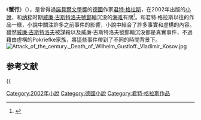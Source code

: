 {{infobox Book | <!-- See [[Wikipedia:WikiProject_Novels|Wikipedia:WikiProject Novels]] or [[Wikipedia:WikiProject_Books|Wikipedia:WikiProject Books]] -->
| name          = 蟹行
| title_orig    = Im Krebsgang
| translator    =
| image         =  <!-- prefer 1st edition cover -->
| image_caption =
| author        = [[君特·格拉斯|君特·格拉斯]]
| illustrator   =
| cover_artist  =
| country       = [[德國|德國]]
| language      = [[德語|德語]]
| series        = 
| genre         = [[小說|小說]]
| publisher     = Luchterhand
| release_date  = 2002
| english_release_date =
| media_type    = 印刷（[[精裝書|精裝]]及[[平裝書|平裝]]）
| pages         =
| isbn          = 0571216528
| oclc= 231972684
| preceded_by   =
| followed_by   =
}}

《'''蟹行'''》（{{lang-de|Im Krebsgang}}），是曾得過[[諾貝爾文學獎|諾貝爾文學獎]]的[[德意志联邦共和国|德國]]作家[[君特·格拉斯|君特·格拉斯]]，在2002年出版的[[小說|小說]]，和[[纳粹|纳粹]]时期[[威廉·古斯特洛夫號郵輪|威廉·古斯特洛夫號郵輪]]沉没的[[海难|海难]]有關<ref>{{Cite web |url=http://www.readingtimes.com.tw/ReadingTimes/ProductPage.aspx?gp=productdetail&cid=mcam%28SellItems%29&id=AA0082&p=excerpt&exid=29343 |title=時報閱讀網 專訪葛拉斯 (節錄) 政治是無法迴避的--訪葛拉斯談新作《蟹行》的創作思維 |access-date=2014-01-11 |archive-date=2019-08-22 |archive-url=https://web.archive.org/web/20190822174808/http://www.readingtimes.com.tw/ReadingTimes/ProductPage.aspx?gp=productdetail&cid=mcam%28SellItems%29&id=AA0082&p=excerpt&exid=29343 |dead-url=no }}</ref>。和君特·格拉斯以往的作品一様，小說中關注許多之前事件的影響，小說中結合了許多事實和虛構的內容。雖然[[威廉·古斯特洛夫|威廉·古斯特洛夫]]被{{link-en|大衛·法蘭克福|David Frankfurter}}謀殺以及威廉·古斯特洛夫號郵輪沉没都是真實事件，不過藉由虛構的Pokriefke家族，將這些事件帶到了不同的時間背景下。
[[File:Attack_of_the_century._Death_of_Wilhelm_Gustloff._Vladimir_Kosov.jpg|thumb]]
==参考文献==
{{reflist}}<nowiki>{{</nowiki>{{Literature-stub}}

[[Category:2002年小說|Category:2002年小說]]
[[Category:德國小說|Category:德國小說]]
[[Category:君特·格拉斯作品|Category:君特·格拉斯作品]]